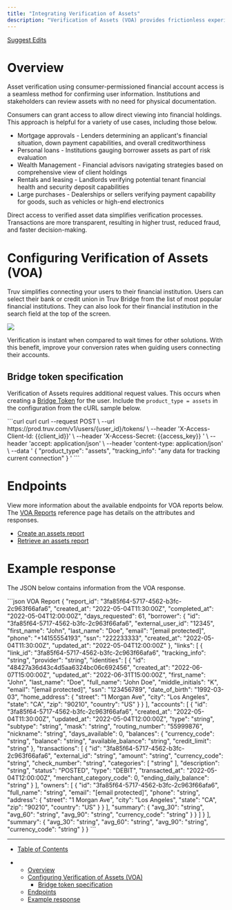 ```yaml
---
title: "Integrating Verification of Assets"
description: "Verification of Assets (VOA) provides frictionless experience to connect bank accounts and verify assets"
---
```


[Suggest Edits](/edit/verification-of-assets)

# Overview

Asset verification using consumer-permissioned financial account access is a seamless method for confirming user information. Institutions and stakeholders can review assets with no need for physical documentation.

Consumers can grant access to allow direct viewing into financial holdings. This approach is helpful for a variety of use cases, including those below.

* Mortgage approvals - Lenders determining an applicant's financial situation, down payment capabilities, and overall creditworthiness
* Personal loans - Institutions gauging borrower assets as part of risk evaluation
* Wealth Management - Financial advisors navigating strategies based on comprehensive view of client holdings
* Rentals and leasing - Landlords verifying potential tenant financial health and security deposit capabilities
* Large purchases - Dealerships or sellers verifying payment capability for goods, such as vehicles or high-end electronics

Direct access to verified asset data simplifies verification processes. Transactions are more transparent, resulting in higher trust, reduced fraud, and faster decision-making.

# Configuring Verification of Assets (VOA)

Truv simplifies connecting your users to their financial institution. Users can select their bank or credit union in Truv Bridge from the list of most popular financial institutions. They can also look for their financial institution in the search field at the top of the screen.

![](/images/docs/efb530c-109.png)

Verification is instant when compared to wait times for other solutions. With this benefit, improve your conversion rates when guiding users connecting their accounts.

## Bridge token specification

Verification of Assets requires additional request values. This occurs when creating a [Bridge Token](/reference/bridge-token) for the user. Include the `product_type = assets` in the configuration from the cURL sample below.

<CodeGroup>
  ```curl curl
  curl --request POST \
       --url https://prod.truv.com/v1/users/{user_id}/tokens/ \
       --header 'X-Access-Client-Id: {{client_id}}' \
       --header 'X-Access-Secret: {{access_key}}	' \
       --header 'accept: application/json' \
       --header 'content-type: application/json' \
       --data '
  {
       "product_type": "assets",
       "tracking_info": "any data for tracking current connection"
  }
  '
  ```
</CodeGroup>

# Endpoints

View more information about the available endpoints for VOA reports below. The [VOA Reports](/reference/voa-reports) reference page has details on the attributes and responses.

* [Create an assets report](/reference/assets-report-create)
* [Retrieve an assets report](/reference/assets-report-retrieve)

# Example response

The JSON below contains information from the VOA response.

<CodeGroup>
  ```json VOA Report
  {
    "report_id": "3fa85f64-5717-4562-b3fc-2c963f66afa6",
    "created_at": "2022-05-04T11:30:00Z",
    "completed_at": "2022-05-04T12:00:00Z",
    "days_requested": 61,
    "borrower": {
      "id": "3fa85f64-5717-4562-b3fc-2c963f66afa6",
      "external_user_id": "12345",
      "first_name": "John",
      "last_name": "Doe",
      "email": "[email protected]",
      "phone": "+14155554193",
      "ssn": "222233333",
      "created_at": "2022-05-04T11:30:00Z",
      "updated_at": "2022-05-04T12:00:00Z"
    },
    "links": [
      {
        "link_id": "3fa85f64-5717-4562-b3fc-2c963f66afa6",
        "tracking_info": "string",
        "provider": "string",
        "identities": [
          {
            "id": "48427a36d43c4d5aa6324bc06c692456",
            "created_at": "2022-06-07T15:00:00Z",
            "updated_at": "2022-06-31T15:00:00Z",
            "first_name": "John",
            "last_name": "Doe",
            "full_name": "John Doe",
            "middle_initials": "K",
            "email": "[email protected]",
            "ssn": "123456789",
            "date_of_birth": "1992-03-03",
            "home_address": {
              "street": "1 Morgan Ave",
              "city": "Los Angeles",
              "state": "CA",
              "zip": "90210",
              "country": "US"
            }
          }
        ],
        "accounts": [
          {
            "id": "3fa85f64-5717-4562-b3fc-2c963f66afa6",
            "created_at": "2022-05-04T11:30:00Z",
            "updated_at": "2022-05-04T12:00:00Z",
            "type": "string",
            "subtype": "string",
            "mask": "string",
            "routing_number": "55999876",
            "nickname": "string",
            "days_available": 0,
            "balances": {
              "currency_code": "string",
              "balance": "string",
              "available_balance": "string",
              "credit_limit": "string"
            },
            "transactions": [
              {
                "id": "3fa85f64-5717-4562-b3fc-2c963f66afa6",
                "external_id": "string",
                "amount": "string",
                "currency_code": "string",
                "check_number": "string",
                "categories": [
                  "string"
                ],
                "description": "string",
                "status": "POSTED",
                "type": "DEBIT",
                "transacted_at": "2022-05-04T12:00:00Z",
                "merchant_category_code": 0,
                "ending_daily_balance": "string"
              }
            ],
            "owners": [
              {
                "id": "3fa85f64-5717-4562-b3fc-2c963f66afa6",
                "full_name": "string",
                "email": "[email protected]",
                "phone": "string",
                "address": {
                  "street": "1 Morgan Ave",
                  "city": "Los Angeles",
                  "state": "CA",
                  "zip": "90210",
                  "country": "US"
                }
              }
            ],
            "summary": {
              "avg_30": "string",
              "avg_60": "string",
              "avg_90": "string",
              "currency_code": "string"
            }
          }
        ]
      }
    ],
    "summary": {
      "avg_30": "string",
      "avg_60": "string",
      "avg_90": "string",
      "currency_code": "string"
    }
  }
  ```
</CodeGroup>

***

* [Table of Contents](#)

* * [Overview](#overview)
  * [Configuring Verification of Assets (VOA)](#configuring-verification-of-assets-voa)
    * [Bridge token specification](#bridge-token-specification)
  * [Endpoints](#endpoints)
  * [Example response](#example-response)
